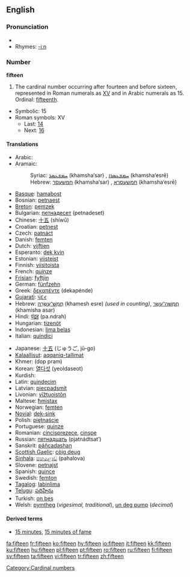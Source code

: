==English==

===Pronunciation===
* {{audio|en-us-fifteen.ogg|Audio (US)}}
*Rhymes: [[Rhymes:English:-iːn|-iːn]]

===Number===
'''fifteen'''

# The cardinal number occurring after fourteen and before sixteen, represented in Roman numerals as [[XV]] and in Arabic numerals as 15. Ordinal: [[fifteenth]].
*Symbolic: 15
*Roman symbols: XV
**Last: [[fourteen|14]]
**Next: [[sixteen|16]]

====Translations====
{{trans-top|cardinal number}}
*Arabic: {{ARchar|[[خمسة عشر]]}} {{unicode|(χámsaʈ ʕášar)}}
*Aramaic:
*:Syriac: [[ܚܡܫܥܣܪ]] (khamsha‘sar) {{m}}, [[ܚܡܫܥܣܪܐ]] (khamsha‘esrē) {{f}}
*:Hebrew: [[חמשעסר]] (khamsha‘sar) {{m}}, [[חמשעסרא]] (khamsha‘esrē) {{f}}
*[[Basque]]: [[hamabost]]
*Bosnian: [[petnaest]]
*[[Breton]]: [[pemzek]]
*Bulgarian: [[петнадесет]] (petnadeset)
*Chinese: [[十五]] (shíwǔ)
*Croatian: [[petnest]]
*Czech: [[patnáct]]
*Danish: [[femten]]
*Dutch: [[vijftien]] {{f}}
*Esperanto: [[dek kvin]]
*Estonian: [[viisteist]]
*Finnish: [[viisitoista]]
*French: [[quinze]] {{m}}
*[[Frisian]]: [[fyftjin]]
*German: [[fünfzehn]] {{f}}
*Greek: [[δεκαπέντε]] (dekapénde)
*[[Gujarati]]: [[પંદર]]
*Hebrew: [[חמש עשרה|חֲמֵשׁ־עֶשְׂרֵה]] (khamesh esre) {{f}} ''(used in counting)'', [[חמישה עשר|חֲמִשָּׁה־עָשָׂר]] (khamisha asar) {{m}}
*Hindi: [[पंद्रह]] (pa.ndrah) {{m}}
*Hungarian: [[tizenöt]]
*Indonesian: [[lima belas]]
*Italian: [[quindici]] {{m}}
{{trans-mid}}
*Japanese: [[十五]] (じゅうご, jū-go)
*[[Kalaallisut]]: [[aqqaniq-tallimat]]
*Khmer: {{KMchar|[[ដប់ប្រាំ]]}} (dop pram)
*Korean: [[열다섯]] (yeoldaseot)
*Kurdish: {{KUchar|[[پانزه‌]]}}
*Latin: [[quindecim]]
*Latvian: [[piecpadsmit]]
*Livonian: [[vīžtuoistõn]]
*Maltese: [[ħmistax]]
*Norwegian: [[femten]]
*[[Novial]]: [[dek-sink]]
*Polish: [[piętnaście]]
*Portuguese: [[quinze]]
*Romanian: [[cincisprezece]], [[cinşpe]] {{italbrac|informal}}
*Russian: [[пятнадцать]] (pjatnádtsat’)
*Sanskrit: [[páñcadashan]]
*[[Scottish Gaelic]]: [[còig deug]]
*[[Sinhala]]: [[පහළොව]] (pahalova)
*Slovene: [[petnajst]]
*Spanish: [[quince]] {{m}}
*Swedish: [[femton]]
*[[Tagalog]]: [[labinlima]]
*[[Telugu]]: [[పదిహేను]]
*Turkish: [[on beş]]
*Welsh: [[pymtheg]] (''vigesimal, traditional''), [[un deg pump]] (''decimal'')
{{trans-bottom}}

====Derived terms====
*[[15 minutes]], [[15 minutes of fame]]

[[Category:Cardinal numbers]]

[[fa:fifteen]]
[[fr:fifteen]]
[[ko:fifteen]]
[[hy:fifteen]]
[[io:fifteen]]
[[it:fifteen]]
[[kk:fifteen]]
[[ku:fifteen]]
[[hu:fifteen]]
[[pl:fifteen]]
[[pt:fifteen]]
[[ro:fifteen]]
[[ru:fifteen]]
[[fi:fifteen]]
[[sv:fifteen]]
[[ta:fifteen]]
[[vi:fifteen]]
[[tr:fifteen]]
[[zh:fifteen]]
